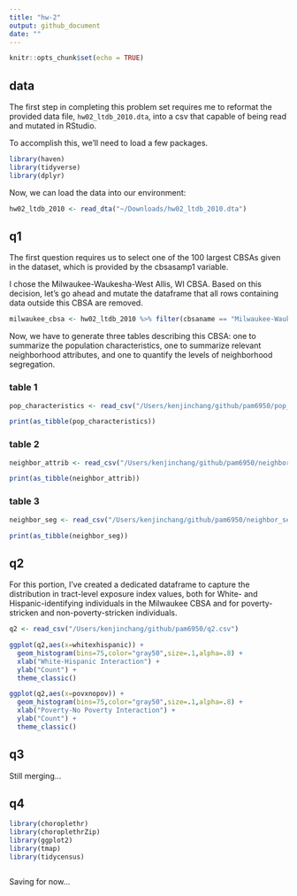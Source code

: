 ```yaml
---
title: "hw-2"
output: github_document
date: ""
---
```


```r
knitr::opts_chunk$set(echo = TRUE)
```

## data

The first step in completing this problem set requires me to reformat the provided data file, `hw02_ltdb_2010.dta`, into a csv that capable of being read and mutated in RStudio.

To accomplish this, we'll need to load a few packages.

```r
library(haven)
library(tidyverse)
library(dplyr)
```

Now, we can load the data into our environment: 

```r
hw02_ltdb_2010 <- read_dta("~/Downloads/hw02_ltdb_2010.dta")
```

## q1

The first question requires us to select one of the 100 largest CBSAs given in the dataset, which is provided by the cbsasamp1 variable. 

I chose the Milwaukee-Waukesha-West Allis, WI CBSA. Based on this decision, let's go ahead and mutate the dataframe that all rows containing data outside this CBSA are removed.

```r
milwaukee_cbsa <- hw02_ltdb_2010 %>% filter(cbsaname == "Milwaukee-Waukesha-West Allis, WI CBSA")
```

Now, we have to generate three tables describing this CBSA: one to summarize the population characteristics, one to summarize relevant neighborhood attributes, and one to quantify the levels of neighborhood segregation.

### table 1

```r
pop_characteristics <- read_csv("/Users/kenjinchang/github/pam6950/pop_characteristics.csv")
```

```r
print(as_tibble(pop_characteristics))
```
### table 2

```r
neighbor_attrib <- read_csv("/Users/kenjinchang/github/pam6950/neighbor_attrib.csv")
```

```r
print(as_tibble(neighbor_attrib))
```

### table 3

```r
neighbor_seg <- read_csv("/Users/kenjinchang/github/pam6950/neighbor_seg.csv")
```

```r
print(as_tibble(neighbor_seg))
```

## q2

For this portion, I've created a dedicated dataframe to capture the distribution in tract-level exposure index values, both for White- and Hispanic-identifying individuals in the Milwaukee CBSA and for poverty-stricken and non-poverty-stricken individuals.

```r
q2 <- read_csv("/Users/kenjinchang/github/pam6950/q2.csv")
```

```r
ggplot(q2,aes(x=whitexhispanic)) +
  geom_histogram(bins=75,color="gray50",size=.1,alpha=.8) +
  xlab("White-Hispanic Interaction") +
  ylab("Count") +
  theme_classic()
```
```r
ggplot(q2,aes(x=povxnopov)) +
  geom_histogram(bins=75,color="gray50",size=.1,alpha=.8) +
  xlab("Poverty-No Poverty Interaction") +
  ylab("Count") +
  theme_classic()
```

## q3

Still merging...

## q4

```r
library(choroplethr)
library(choroplethrZip)
library(ggplot2)
library(tmap)
library(tidycensus)
```

```r
```

Saving for now...

